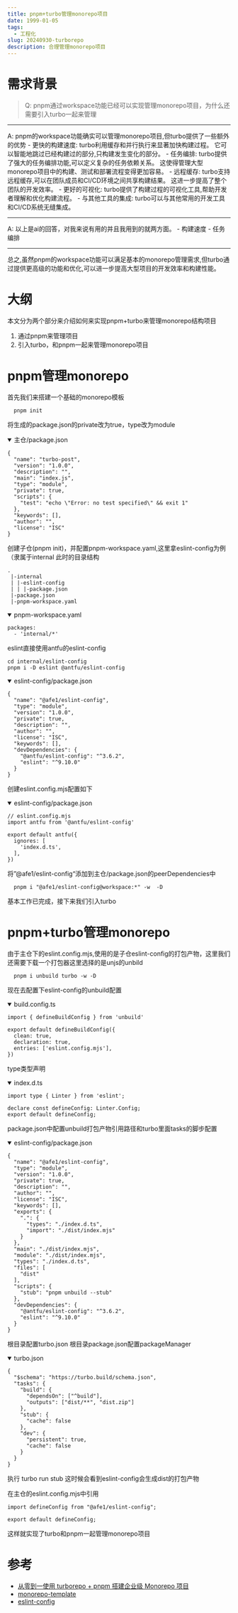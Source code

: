 ```yaml
---
title: pnpm+turbo管理monorepo项目
date: 1999-01-05
tags:  
  - 工程化
slug: 20240930-turborepo
description: 合理管理monorepo项目
---
```


# 需求背景

> Q: pnpm通过workspace功能已经可以实现管理monorepo项目，为什么还需要引入turbo一起来管理

<hr />
A: pnpm的workspace功能确实可以管理monorepo项目,但turbo提供了一些额外的优势  
- 更快的构建速度:  
turbo利用缓存和并行执行来显著加快构建过程。
它可以智能地跳过已经构建过的部分,只构建发生变化的部分。  
- 任务编排:  
turbo提供了强大的任务编排功能,可以定义复杂的任务依赖关系。
这使得管理大型monorepo项目中的构建、测试和部署流程变得更加容易。
- 远程缓存:  
turbo支持远程缓存,可以在团队成员和CI/CD环境之间共享构建结果。
这进一步提高了整个团队的开发效率。
- 更好的可视化:  
turbo提供了构建过程的可视化工具,帮助开发者理解和优化构建流程。
- 与其他工具的集成:  
turbo可以与其他常用的开发工具和CI/CD系统无缝集成。  

<hr />
A: 以上是ai的回答，对我来说有用的并且我用到的就两方面。
- 构建速度
- 任务编排
<hr />

总之,虽然pnpm的workspace功能可以满足基本的monorepo管理需求,但turbo通过提供更高级的功能和优化,可以进一步提高大型项目的开发效率和构建性能。  

# 大纲

本文分为两个部分来介绍如何来实现pnpm+turbo来管理monorepo结构项目

<ol>
  <li>通过pnpm来管理项目</li>
  <li>引入turbo，和pnpm一起来管理monorepo项目</li>
</ol>

# pnpm管理monorepo

首先我们来搭建一个基础的monorepo模板
```
  pnpm init
```
将生成的package.json的private改为true，type改为module

<details open>
  <summary>主仓/package.json</summary>

```
{
  "name": "turbo-post",
  "version": "1.0.0",
  "description": "",
  "main": "index.js",
  "type": "module",
  "private": true,
  "scripts": {
    "test": "echo \"Error: no test specified\" && exit 1"
  },
  "keywords": [],
  "author": "",
  "license": "ISC"
}
```
</details>

创建子仓(pnpm init)，并配置pnpm-workspace.yaml,这里拿eslint-config为例（隶属于internal
此时的目录结构
```
.
 |-internal
 | |-eslint-config
 | | |-package.json
 |-package.json
 |-pnpm-workspace.yaml
```

<details open>
  <summary>pnpm-workspace.yaml</summary>

```
packages:
  - 'internal/*'
```
</details>

eslint直接使用antfu的eslint-config
```
cd internal/eslint-config
pnpm i -D eslint @antfu/eslint-config
```

<details open>
  <summary>eslint-config/package.json</summary>

```
{
  "name": "@afe1/eslint-config",
  "type": "module",
  "version": "1.0.0",
  "private": true,
  "description": "",
  "author": "",
  "license": "ISC",
  "keywords": [],
  "devDependencies": {
    "@antfu/eslint-config": "^3.6.2",
    "eslint": "^9.10.0"
  }
}

```
</details>

创建eslint.config.mjs配置如下

<details open>
  <summary>eslint-config/package.json</summary>

```
// eslint.config.mjs
import antfu from '@antfu/eslint-config'

export default antfu({
  ignores: [
    'index.d.ts',
  ],
})
```
</details>

将”@afe1/eslint-config“添加到主仓/package.json的peerDependencies中

```
  pnpm i "@afe1/eslint-config@workspace:*" -w  -D
```

基本工作已完成，接下来我们引入turbo


# pnpm+turbo管理monorepo

由于主仓下的eslint.config.mjs,使用的是子仓eslint-config的打包产物，这里我们还需要下载一个打包器这里选择的是unjs的unbild

```
  pnpm i unbuild turbo -w -D
```

现在去配置下eslint-config的unbuild配置

<details open>
  <summary>build.config.ts</summary>

```
import { defineBuildConfig } from 'unbuild'

export default defineBuildConfig({
  clean: true,
  declaration: true,
  entries: ['eslint.config.mjs'],
})

```
</details>

type类型声明
<details open>
  <summary>index.d.ts</summary>

```
import type { Linter } from 'eslint';

declare const defineConfig: Linter.Config;
export default defineConfig;
```
</details>

package.json中配置unbuild打包产物引用路径和turbo里面tasks的脚步配置

<details open>
  <summary>eslint-config/package.json</summary>

```
{
  "name": "@afe1/eslint-config",
  "type": "module",
  "version": "1.0.0",
  "private": true,
  "description": "",
  "author": "",
  "license": "ISC",
  "keywords": [],
  "exports": {
    ".": {
      "types": "./index.d.ts",
      "import": "./dist/index.mjs"
    }
  },
  "main": "./dist/index.mjs",
  "module": "./dist/index.mjs",
  "types": "./index.d.ts",
  "files": [
    "dist"
  ],
  "scripts": {
    "stub": "pnpm unbuild --stub"
  },
  "devDependencies": {
    "@antfu/eslint-config": "^3.6.2",
    "eslint": "^9.10.0"
  }
}

```
</details>

根目录配置turbo.json
根目录package.json配置packageManager

<details open>
  <summary>turbo.json</summary>

```
{
  "$schema": "https://turbo.build/schema.json",
  "tasks": {
    "build": {
      "dependsOn": ["^build"],
      "outputs": ["dist/**", "dist.zip"]
    },
    "stub": {
      "cache": false
    },
    "dev": {
      "persistent": true,
      "cache": false
    }
  }
}

```
</details>

执行 turbo run stub 这时候会看到eslint-config会生成dist的打包产物

在主仓的eslint.config.mjs中引用

```
import defineConfig from "@afe1/eslint-config";

export default defineConfig;
```

这样就实现了turbo和pnpm一起管理monorepo项目

# 参考
  - <a href="https://juejin.cn/post/7343156956665839651" target="_blank" rel="noopener noreferrer">从零到一使用 turborepo + pnpm 搭建企业级 Monorepo 项目</a>
  - <a href="https://github.com/pzzyf/monorepo-template" target="_blank" rel="noopener noreferrer">monorepo-template</a>
  - <a href="https://github.com/antfu/eslint-config" target="_blank" rel="noopener noreferrer">eslint-config</a>
